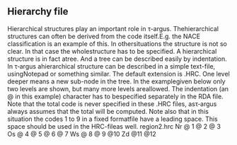 ## Hierarchy file
Hierarchical structures play an important role in τ-argus. Thehierarchical structures can often be derived from the code itself.E.g. the NACE classification is an example of this. In othersituations the structure is not so clear. In that case the wholestructure has to be specified. A hierarchical structure is in fact atree. And a tree can be described easily by indentation. In τ‑argus ahierarchical structure can be described in a simple text-file, usingNotepad or something similar. The default extension is .HRC.
One level deeper means a new sub-node in the tree. In the examplegiven below only two levels are shown, but many more levels areallowed. The indentation (an @ in this example) character has to bespecified separately in the RDA file.
Note that the total code is never specified in these .HRC files, asτ‑argus always assumes that the total will be computed.
Note also that in this situation the codes 1 to 9 in a fixed formatfile have a leading space. This space should be used in the HRC-fileas well.
region2.hrc
Nr
@ 1
@ 2
@ 3
Os
@ 4
@ 5
@ 6
@ 7
Ws
@ 8
@ 9
\@10
Zd
\@11
\@12


